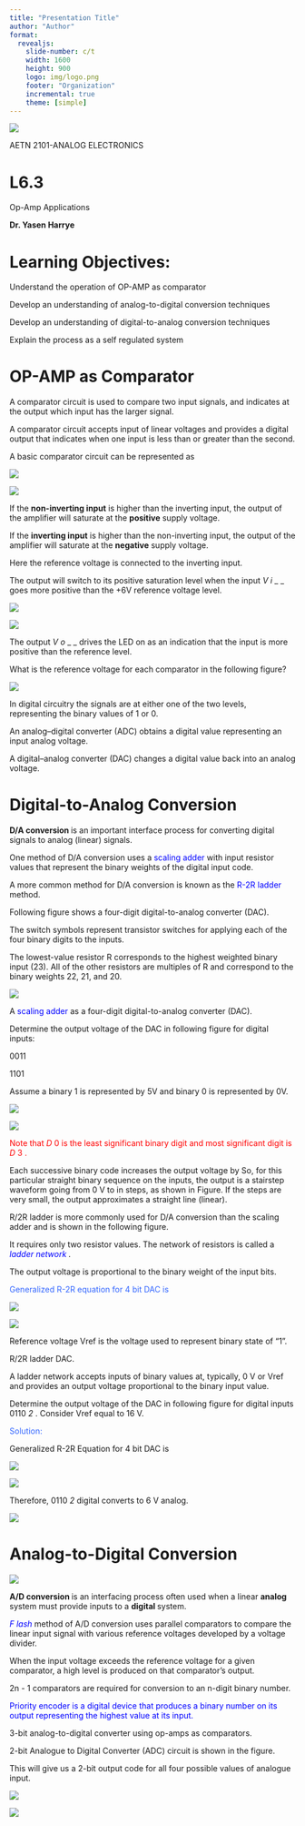 ```yaml
---
title: "Presentation Title"
author: "Author"
format: 
  revealjs:
    slide-number: c/t
    width: 1600
    height: 900
    logo: img/logo.png
    footer: "Organization"
    incremental: true
    theme: [simple]
---
```

![](l6.3-operational-amplifier-img/l63-operational-amplifier_0.png)

AETN 2101\-ANALOG  ELECTRONICS

# L6.3

Op-Amp Applications

__Dr\. Yasen Harrye__

# Learning Objectives:

Understand the operation of OP\-AMP as comparator

Develop an understanding of analog\-to\-digital conversion techniques

Develop an understanding of digital\-to\-analog conversion techniques

::: {.notes}

Explain the process as a self regulated system

:::

# OP-AMP as Comparator

A comparator circuit is used to compare two input signals\, and indicates at the output which input has the larger signal\.

A comparator circuit accepts input of linear voltages and provides a digital output that indicates when one input is less than or greater than the second\.

A basic comparator circuit can be represented as

![](l6.3-operational-amplifier-img/l63-operational-amplifier_1.png)

![](l6.3-operational-amplifier-img/l63-operational-amplifier_2.png)

If the  __non\-inverting input__  is higher than the inverting input\, the output of the amplifier will saturate at the  __positive__  supply voltage\.

If the  __inverting input__  is higher than the non\-inverting input\, the output of the amplifier will saturate at the  __negative__  supply voltage\.

Here the reference voltage is connected to the inverting input\.

The output will switch to its positive saturation level when the input  _V_  _i_  _ _ goes more positive than the \+6V reference voltage level\.

![](l6.3-operational-amplifier-img/l63-operational-amplifier_3.png)

![](l6.3-operational-amplifier-img/l63-operational-amplifier_4.png)

The output  _V_  _o_  _ _ drives the LED on as an indication that the input is more positive than the reference level\.

What is the reference voltage for each comparator in the following figure?

![](l6.3-operational-amplifier-img/l63-operational-amplifier_5.png)

In digital circuitry the signals are at either one of the two levels\, representing the binary values of 1 or 0\.

An analog–digital converter \(ADC\) obtains a digital value representing an input analog voltage\.

A digital–analog converter \(DAC\) changes a digital value back into an analog voltage\.

# Digital-to-Analog Conversion

__D/A conversion __ is an important interface process for converting digital signals to analog \(linear\) signals\.

One method of D/A conversion uses a  <span style="color:#0000ff">scaling adder </span> with input resistor values that represent the binary weights of the digital input code\.

A more common method for D/A conversion is known as the  <span style="color:#0000ff">R\-2R ladder </span> method\.

Following figure shows a four\-digit digital\-to\-analog converter \(DAC\)\.

The switch symbols represent transistor switches for applying each of the four binary digits to the inputs\.

The lowest\-value resistor R corresponds to the highest weighted binary input \(23\)\. All of the other resistors are multiples of R and correspond to the binary weights 22\, 21\, and 20\.

![](l6.3-operational-amplifier-img/l63-operational-amplifier_6.png)

A  <span style="color:#0000ff">scaling adder </span> as a four\-digit digital\-to\-analog converter \(DAC\)\.

Determine the output voltage of the DAC in following figure for digital inputs:

0011

1101

Assume a binary 1 is represented by 5V and binary 0 is represented by 0V\.

![](l6.3-operational-amplifier-img/l63-operational-amplifier_7.png)

![](l6.3-operational-amplifier-img/l63-operational-amplifier_8.png)

<span style="color:#ff0000">Note that </span>  <span style="color:#ff0000"> _D_ </span>  <span style="color:#ff0000">0</span>  <span style="color:#ff0000"> is the least significant binary digit and most significant digit is </span>  <span style="color:#ff0000"> _D_ </span>  <span style="color:#ff0000">3</span>  <span style="color:#ff0000">\.</span>

::: {.notes}

Each successive binary code increases the output voltage by So, for this particular straight binary sequence on the inputs, the output is a stairstep waveform
going from 0 V to in steps, as shown in Figure. If the steps are very small, the output approximates a straight line (linear).

:::

R/2R ladder is more commonly used for D/A conversion than the scaling adder and is shown in the following figure\.

It requires only two resistor values\. The network of resistors is called a  <span style="color:#0000ff"> _ladder network_ </span>  _\. _

The output voltage is proportional to the binary weight of the input bits\.

<span style="color:#3366ff">Generalized R\-2R equation for 4 bit DAC is</span>

![](l6.3-operational-amplifier-img/l63-operational-amplifier_9.png)

![](l6.3-operational-amplifier-img/l63-operational-amplifier_10.png)

Reference voltage Vref is the voltage used to represent binary state of “1”\.

R/2R ladder DAC\.

::: {.notes}

A ladder network accepts inputs of binary values at, typically, 0 V or Vref and provides an output voltage proportional to the binary input value. 



:::

Determine the output voltage of the DAC in following figure for digital inputs 0110 _2_ \. Consider Vref equal to 16 V\.

<span style="color:#3366ff">Solution:</span>

Generalized R\-2R Equation for 4 bit DAC is

![](l6.3-operational-amplifier-img/l63-operational-amplifier_11.png)

![](l6.3-operational-amplifier-img/l63-operational-amplifier_12.png)

Therefore\, 0110 _2  _ digital converts to 6 V analog\.

![](l6.3-operational-amplifier-img/l63-operational-amplifier_13.png)

# Analog-to-Digital Conversion

![](l6.3-operational-amplifier-img/l63-operational-amplifier_14.png)

__A/D conversion __ is an interfacing process often used when a linear  __analog __ system must provide inputs to a  __digital __ system\.

<span style="color:#0000ff"> _F_ </span>  <span style="color:#0000ff"> _lash _ </span> method of A/D conversion uses parallel comparators to compare the linear input signal with various reference voltages developed by a voltage divider\.

When the input voltage exceeds the reference voltage for a given comparator\, a high level is produced on that comparator’s output\.

2n \- 1 comparators are required for conversion to an n\-digit binary number\.

<span style="color:#0000ff">Priority encoder is a digital device that produces a binary number on its output representing the highest value at its input\.</span>

3\-bit analog\-to\-digital converter using op\-amps as comparators\.

2\-bit Analogue to Digital Converter \(ADC\) circuit is shown in the figure\.

This will give us a 2\-bit output code for all four possible values of analogue input\.

![](l6.3-operational-amplifier-img/l63-operational-amplifier_15.png)

![](l6.3-operational-amplifier-img/l63-operational-amplifier_16.png)

